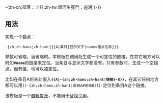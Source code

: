 {{NoteTA
|G1 = IT
|G2 = MediaWiki
}}
{{Documentation subpage}}
{{Redirect|T:A|被简称为T:A的游戏|銀河生死鬥：追溯{{!}}-{zh-cn:部落：上升;zh-tw:銀河生死鬥：追溯;}-}}
{{Esoteric}}
<!-- 在本行下編輯模板說明 -->

== 用法 ==
实现一个锚点：

<pre>
-{zh;zh-hans;zh-hant|{{A|条目|显示文字|name=锚点名称}}}-
</pre>

{{para|name}}参数可省略，当省略时{{para|name|条目名}}。本模板在调用处生成一个可定位的链接，在其它地方可以附加'''<code><nowiki>#name</nowiki></code>'''的链接来定位。当条目与显示文字都没有，只有{{para|name}}参数时，生成一个空锚点，但有{{para|name}}值，也可以被定位。

比如在条目A的某处嵌入'''<code><nowiki>{{A|</nowiki>-{zh;zh-hans;zh-hant|链接}-<nowiki>B}}</nowiki></code>'''，在其它任何地方都可以用<code><nowiki>[[</nowiki>-{zh;zh-hans;zh-hant|条目A#链接B]]}-</code>定位到条目A这个链接。

该模板是一个[[Wikipedia:自我提及|自我提及]]，不能用于[[Wikipedia:替换引用|替换引用]]。

<includeonly>{{sandbox other||
<!-- 本行下加入模板的分類，跨維基連結加入Wikidata（參見[[Wikipedia:Wikidata]]） -->
[[Category:鏈接模板]]
}}</includeonly>